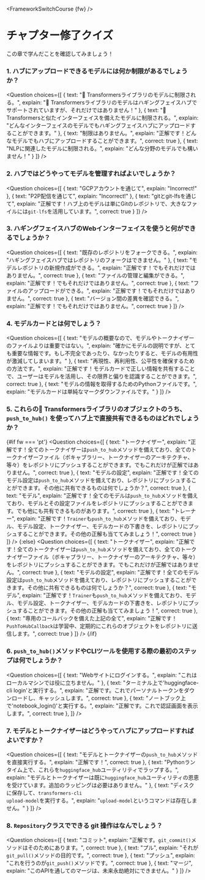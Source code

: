 <FrameworkSwitchCourse {fw} />

<!-- DISABLE-FRONTMATTER-SECTIONS -->

# チャプター修了クイズ

この章で学んだことを確認してみましょう！
  
### 1. ハブにアップロードできるモデルには何か制限があるでしょうか？

<Question
	choices={[
		{
			text: "🤗 Transformersライブラリのモデルに制限される。",
			explain: "🤗 Transformersライブラリのモデルはハギングフェイスハブでサポートされていますが、それだけではありません！"
		},
		{
			text: "🤗 Transformersと似たインターフェイスを備えたモデルに制限される。",
			explain: "どんなインターフェイスのモデルでもハギングフェイスハブにアップロードすることができます。"
		},
		{
			text: "制限はありません。",
			explain: "正解です！どんなモデルでもハブにアップロードすることができます。",
            correct: true
		},
        {
			text: "NLPに関連したモデルに制限される。",
			explain: "どんな分野のモデルでも構いません！"
		}
	]}
/>

### 2. ハブではどうやってモデルを管理すればよいでしょうか？

<Question
	choices={[
		{
			text: "GCPアカウントを通じて",
			explain: "Incorrect!"
		},
		{
			text: "P2P配信を通じて",
			explain: "Incorrect!"
		},
		{
			text: "gitとgit-lfsを通じて",
			explain: "正解です！ハブ上のモデルは単にGitのレポジトリで、大きなファイルには<code>git-lfs</code>を活用しています。",
            correct: true
		}
	]}
/>

### 3. ハギングフェイスハブのWebインターフェイスを使うと何ができるでしょうか？

<Question
	choices={[
		{
			text: "既存のレポジトリをフォークできる。",
			explain: "ハギングフェイスハブではレポジトリのフォークはできません。"
		},
		{
			text: "モデルレポジトリの新規作成ができる。",
			explain: "正解です！でもそれだけではありません。",
            correct: true
		},
		{
			text: "ファイルの管理と編集ができる。",
			explain: "正解です！でもそれだけではありません。",
            correct: true
		},
        {
			text: "ファイルのアップロードができる。",
			explain: "正解です！でもそれだけではありません。",
            correct: true
		},
        {
			text: "バージョン間の差異を確認できる。",
			explain: "正解です！でもそれだけではありません。",
            correct: true
		}
	]}
/>

### 4. モデルカードとは何でしょう？

<Question
	choices={[
		{
			text: "モデルの概要なので、モデルやトークナイザーのファイルよりは重要ではない。",
			explain: "確かにモデルの説明ですが、とても重要な情報です。もし不完全であったり、なかったりすると、モデルの有用性が激減してしまいます。"
		},
		{
			text: "再現性、再利用性、公平性を確保するための方法です。",
			explain: "正解です！モデルカードで正しい情報を共有することで、ユーザーはモデルを活用し、その限界と偏りを認識することができます。",
            correct: true
		},
		{
			text: "モデルの情報を取得するためのPythonファイルです。",
			explain: "モデルカードは単純なマークダウンファイルです。"
		}
	]}
/>

### 5. これらの🤗 Transformersライブラリのオブジェクトのうち、 `push_to_hub()` を使ってハブ上で直接共有できるものはどれでしょうか？

{#if fw === 'pt'}
<Question
	choices={[
		{
			text: "トークナイザー",
			explain: "正解です！全てのトークナイザーは<code>push_to_hub</code>メソッドを備えており、全てのトークナイザーファイル（ボキャブラリー、トークナイザーのアーキテクチャ、等々）をレポジトリにプッシュすることができます。でもこれだけが正解ではありません。",
            correct: true
		},
		{
			text: "モデルの設定",
			explain: "正解です！全てのモデル設定は<code>push_to_hub</code>メソッドを備えており、レポジトリにプッシュすることができます。その他に共有できるものは何でしょうか？",
            correct: true
		},
		{
			text: "モデル",
			explain: "正解です！全てのモデルは<code>push_to_hub</code>メソッドを備えており、モデルとその設定ファイルをレポジトリにプッシュすることができます。でも他にも共有できるものがあります。",
            correct: true
		},
        {
			text: "トレーナー",
			explain: "正解です！<code>Trainer</code>も<code>push_to_hub</code>メソッドを備えており、モデル、モデル設定、トークナイザー、モデルカードの下書きを、レポジトリにプッシュすることができます。その他の正解も当ててみましょう！",
            correct: true
		}
	]}
/>
{:else}
<Question
	choices={[
		{
			text: "トークナイザー",
			explain: "正解です！全てのトークナイザーは<code>push_to_hub</code>メソッドを備えており、全てのトークナイザーファイル（ボキャブラリー、トークナイザーのアーキテクチャ、等々）をレポジトリにプッシュすることができます。でもこれだけが正解ではありません。",
            correct: true
		},
		{
			text: "モデルの設定",
			explain: "正解です！全てのモデル設定は<code>push_to_hub</code>メソッドを備えており、レポジトリにプッシュすることができます。その他に共有できるものは何でしょうか？",
            correct: true
		},
		{
			text: "モデル",
			explain: "正解です！<code>Trainer</code>も<code>push_to_hub</code>メソッドを備えており、モデル、モデル設定、トークナイザー、モデルカードの下書きを、レポジトリにプッシュすることができます。その他の正解も当ててみましょう！",
            correct: true
		},
		{
			text: "専用のコールバックを備えた上記の全て",
			explain: "正解です！<code>PushToHubCallback</code>は学習中、定期的にこれらのオブジェクトをレポジトリに送信します。",
            correct: true
		}
	]}
/>
{/if}

### 6. `push_to_hub()`メソッドやCLIツールを使用する際の最初のステップは何でしょうか？

<Question
	choices={[
		{
			text: "Webサイトにログインする。",
			explain: "これはローカルマシンでは役に立ちません。"
		},
		{
			text: "ターミナル上で'huggingface-cli login'と実行する。",
			explain: "正解です。これでパーソナルトークンをダウンロードし、キャッシュします。",
            correct: true
		},
		{
			text: "ノートブック上で'notebook_login()'と実行する。",
			explain: "正解です。これで認証画面を表示します。",
            correct: true
		},
	]}
/>

### 7. モデルとトークナイザーはどうやってハブにアップロードすればよいですか？

<Question
	choices={[
		{
			text: "モデルとトークナイザーの`push_to_hub`メソッドを直接実行する。",
			explain: "正解です！",
            correct: true
		},
		{
			text: "Pythonランタイム上で、これらを<code>huggingface_hub</code>ユーティリティでラップする。",
			explain: "モデルとトークナイザーは既に<code>huggingface_hub</code>ユーティリティの恩恵を受けています。追加のラッピングは必要はありません。"
		},
		{
			text: "ディスクに保存して、<code>transformers-cli upload-model</code>を実行する。",
			explain: "<code>upload-model</code>というコマンドは存在しません。"
		}
	]}
/>

### 8. `Repository`クラスでできる git 操作はなんでしょう？

<Question
	choices={[
		{
			text: "コミット",
			explain: "正解です。<code>git_commit()</code>メソッドはそのためにあります。",
            correct: true
		},
		{
			text: "プル",
			explain: "それが<code>git_pull()</code>メソッドの目的です。",
            correct: true
		},
		{
			text: "プッシュ",
			explain: "これを行うのが<code>git_push()</code>メソッドです。",
            correct: true
		},
		{
			text: "マージ",
			explain: "このAPIを通してのマージは、未来永劫絶対にできません。"
		}
	]}
/>
